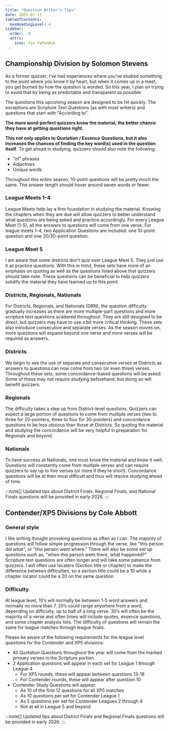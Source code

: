 ```yaml
---
title: "Question Writer's Tips"
date: 2025-07-17
tableOfContents:
  maxHeadingLevel: 4
sidebar:
  order: -9
  attrs:
    icon: fas faPenNib
---
```


## Championship Division by Solomon Stevens

As a former quizzer, I’ve had experiences where you’ve studied something to the point where you know it by heart, but when it comes up in a meet, you get burned by how the question is worded. So this year, I plan on trying to avoid that by being as predictable and transparent as possible.

The questions this upcoming season are designed to be hit quickly. The exceptions are Scripture Text
Questions (as with most writers) and questions that start with "According to".

**The more word-perfect quizzers know the material, the better chance they have at getting questions right.**

**This not only applies to Quotation / Essence Questions, but it also increases the chances of finding the
key word(s) used in the question itself**. To get ahead in studying, quizzers should also note the following:
- "of" phrases
- Adjectives
- Unique words

Throughout this entire season, 10-point questions will be pretty much the same. The answer length should hover around seven words or fewer.

### League Meets 1-4

League Meets help lay a firm foundation in studying the material. Knowing the chapters when they are due will allow quizzers to better understand what questions are being asked and practice accordingly. For every League Meet (1-5), all the answers to questions will come from one verse. For league meets 1-4, two Application Questions are included: one 10-point question and one 20/30-point question.

### League Meet 5

I am aware that some districts don’t quiz over League Meet 5. They just use it as practice questions. With this in mind, these sets have more of an emphasis on quoting as well as the questions listed above that quizzers should take note. These questions can be beneficial to help quizzers solidify the material they have learned up to this point.

### Districts, Regionals, Nationals

For Districts, Regionals, and Nationals (DRN), the question difficulty gradually increases as there are more multiple-part questions and more scripture text questions scattered throughout. They are still designed to be direct, but quizzers may have to use a bit more critical thinking. These sets also introduce consecutive and separate verses. As the season moves on, more questions will expand beyond one verse and more verses will be required as answers.

### Districts

We begin to see the use of separate and consecutive verses at Districts as answers to questions can now come from two (or even three) verses. Throughout these sets, some concordance-based questions will be asked. Some of these may not require studying beforehand, but doing so will benefit quizzers.

### Regionals

The difficulty takes a step up from District-level questions. Quizzers can expect a large portion of questions to come from multiple verses (two to three for 20-pointers, three to four for 30-pointers) and concordance questions to be less obvious than those at Districts. So quoting the material and studying the concordance will be very helpful in preparation for Regionals and beyond.

### Nationals

To have success at Nationals, one must know the material and know it well. Questions will constantly come from multiple verses and can require quizzers to say up to five verses (or more if they’re short). Concordance questions will be at their most difficult and thus will require studying ahead of time. 

:::note[]
Updated tips about District Finals, Regional Finals, and National Finals questions will be provided in early 2026.
:::

## Contender/XP5 Divisions by Cole Abbott

### General style

I like writing thought provoking questions as often as I can. The majority of questions will follow simple progression through the verse, like "this person did what", or "this person went where." There will also be some set up questions such as, "when this person went there, what happened?" Scripture text questions are often longer and will take some patience from quizzers. I will often use locaters (Section title or chapter) to make the difference between difficulties, so a section title could be a 10 while a chapter locator could be a 20 on the same question. 

### Difficulty

At league level, 10’s will normally be between 1-5 word answers and normally no more than 7. 20’s could range anywhere from a word, depending on difficulty, up to half of a long verse. 30’s will often be the majority of a verse and often times will include quotes, essence questions, and some chapter analysis lists. The difficulty of questions will remain the same for league matches through league finals. 

Please be aware of the following requirements for the league level questions for the Contender and XP5 divisions: 

- All Quotation Questions throughout the year will come from the marked primary verses in the Scripture portion.
- 2 Application questions will appear in each set for League 1 through League 4
  - For XP5 rounds, these will appear between questions 13-18
  - For Contender rounds, these will appear after question 10
- Contender Study Questions will appear:
  - As 10 of the first 12 questions for all XP5 matches
  - As 10 questions per set for Contender League 1
  - As 5 questions per set for Contender Leagues 2 through 4
  - Not at all in League 5 and beyond

:::note[]
Updated tips about District Finals and Regional Finals questions will be provided in early 2026.
:::





